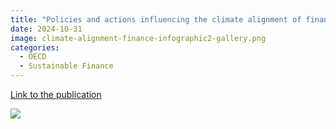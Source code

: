 ```yaml
---
title: "Policies and actions influencing the climate alignment of finance"
date: 2024-10-31
image: climate-alignment-finance-infographic2-gallery.png
categories: 
  - OECD
  - Sustainable Finance
---
```


[Link to the publication](https://doi.org/10.1787/b9b7ce49-en)

![](climate-alignment-finance-infographic2.png)
